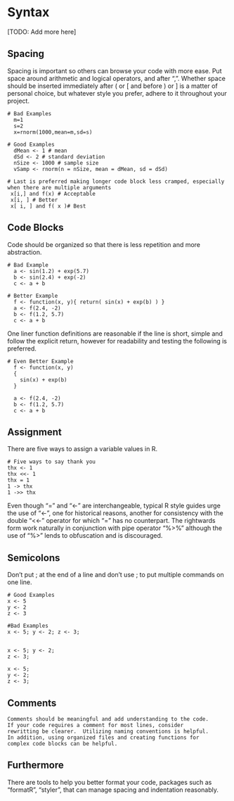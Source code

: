 # Syntax

[TODO: Add more here]

## Spacing

Spacing is important so others can browse your code with more
ease. Put space around arithmetic and logical operators, and after
",". Whether space should be inserted immediately after ( or [ and
before ) or ] is a matter of personal choice, but whatever style you
prefer, adhere to it throughout your project.

    # Bad Examples
      m=1
      s=2
      x=rnorm(1000,mean=m,sd=s)

    # Good Examples
      dMean <- 1 # mean
      dSd <- 2 # standard deviation
      nSize <- 1000 # sample size
      vSamp <- rnorm(n = nSize, mean = dMean, sd = dSd)

    # Last is preferred making longer code block less cramped, especially when there are multiple arguments
     x[i,] and f(x) # Acceptable
     x[i, ] # Better
     x[ i, ] and f( x )# Best

## Code Blocks

Code should be organized so that there is less repetition and more abstraction.

    # Bad Example
      a <- sin(1.2) + exp(5.7)
      b <- sin(2.4) + exp(-2)
      c <- a + b

    # Better Example
      f <- function(x, y){ return( sin(x) + exp(b) ) }
      a <- f(2.4, -2)
      b <- f(1.2, 5.7)
      c <- a + b

One liner function definitions are reasonable if the line is short, simple and follow the explicit return, however for readability and testing the following is preferred.

    # Even Better Example
      f <- function(x, y)
      {
        sin(x) + exp(b)
      }
      
      a <- f(2.4, -2)
      b <- f(1.2, 5.7)
      c <- a + b

## Assignment

There are five ways to assign a variable values in R.

    # Five ways to say thank you
    thx <- 1
    thx <<- 1
    thx = 1
    1 -> thx
    1 ->> thx

Even though "=" and "<-" are interchangeable, typical R style guides
urge the use of "<-", one for historical reasons, another for
consistency with the double "<<-" operator for which "=" has no
counterpart. The rightwards form work naturally in conjunction with
pipe operator "%>%" although the use of "%>" lends to obfuscation and
is discouraged.

## Semicolons 
Don't put ; at the end of a line and don't use ; to put multiple commands on one line.

    # Good Examples
    x <- 5
    y <- 2
    z <- 3
    
    #Bad Examples
    x <- 5; y <- 2; z <- 3;

    
    x <- 5; y <- 2; 
    z <- 3;
    
    x <- 5; 
    y <- 2; 
    z <- 3;

## Comments

    Comments should be meaningful and add understanding to the code.
    If your code requires a comment for most lines, consider
    rewritting be clearer.  Utilizing naming conventions is helpful.
    In addition, using organized files and creating functions for
    complex code blocks can be helpful.

## Furthermore

There are tools to help you better format your code, packages such as
"formatR", "styler", that can manage spacing and indentation
reasonably.
